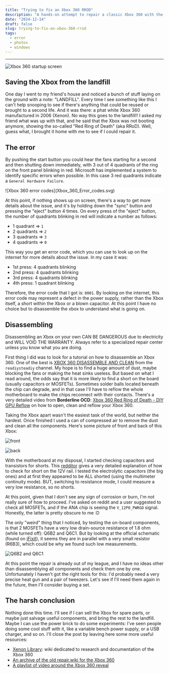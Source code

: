 ```yaml
---
title: "Trying to fix an Xbox 360 RROD"
description: "A hands-on attempt to repair a classic Xbox 360 with the infamous Red Ring of Death."
date: "2024-12-14"
draft: false
slug: trying-to-fix-an-xbox-360-rrod
tags:
  - error
  - photos
  - windows
---
```



---

![Xbox 360 startup screen](./xbox-360-screen.jpg)

## Saving the Xbox from the landfill

One day I went to my friend's house and noticed a bunch of stuff laying on the ground with a note: "LANDFILL". Every time I see something like this I can't help snooping to see if there's anything that could be reused or brought to a second life. And it was there: a phat white Xbox 360 manufactured in 2006 (Xenon). No way this goes to the landfill!! I asked my friend what was up with that, and he said that the Xbox was not booting anymore, showing the so-called "Red Ring of Death" (aka RRoD). Well, guess what, I brought it home with me to see if I could repair it.

## The error
By pushing the start button you could hear the fans starting for a second and then shutting down immediately, with 3 out of 4 quadrants of the ring on the front panel blinking in red. Microsoft has implemented a system to identify specific errors when possible. In this case 3 red quadrants indicate a `General Hardware Failure`.

<div style="background: white">
    ![Xbox 360 error codes](Xbox_360_Error_codes.svg)
</div>

At this point, if nothing shows up on screen, there's a way to get more details about the issue, and it's by holding down the "sync" button and pressing the "eject" button 4 times. On every press of the "eject" button, the number of quadrants blinking in red will indicate a number as follows:
- 1 quadrant  => `1`
- 2 quadrants => `2`
- 3 quadrants => `3`
- 4 quadrants => `0`

This way you get an error code, which you can use to look up on the internet for more details about the issue. In my case it was:
- 1st press: 4 quadrants blinking
- 2nd press: 4 quadrants blinking
- 3rd press: 4 quadrants blinking
- 4th press: 1 quadrant blinking

Therefore, the error code that I got is: `0001`. By looking on the internet, this error code may represent a defect in the power supply, rather than the Xbox itself, a short within the Xbox or a blown capacitor. At this point I have no choice but to disassemble the xbox to understand what is going on.

## Disassembling

<Callout type="warning">
  Disassembling an Xbox on your own CAN BE DANGEROUS due to electricity and WILL VOID THE WARRANTY. Always refer to a specialized repair center unless you know what you are doing.
</Callout>

First thing I did was to look for a tutorial on how to disassemble an Xbox 360. One of the best is [XBOX 360 DISASSEMBLE AND CLEAN](https://www.youtube.com/watch?v=rc1jqRffaro) from the `readiysteadiy` channel. My hope is to find a huge amount of dust, maybe blocking the fans or making the heat sinks useless. But based on what I read around, the odds say that it is more likely to find a short on the board (usually capacitors or MOSFETs). Sometimes solder balls located beneath the chip can degrade, and in that case I'll have to reflow the whole motherboard to make the chips reconnect with their contacts. There's a very detailed video from **Borderline OCD**: [Xbox 360 Red Ring of Death - DIY GPU Reflow](https://www.youtube.com/watch?v=bqSKDluZMmY) on how to open, clean and reflow your Xbox 360.

Taking the Xbox apart wasn't the easiest task of the world, but neither the hardest. Once finished I used a can of compressed air to remove the dust and clean all the components. Here's some picture of front and back of this Xbox:

![front](./xbox-front.jpg)

![back](./xbox-back.jpg)

With the motherboard at my disposal, I started checking capacitors and transistors for shorts. This [redditor](https://www.reddit.com/r/xbox360/comments/1grmfs6/comment/ly8l0jy/) gives a very detailed explanation of how to check for short on the 12V rail. I tested the electrolytic capacitors (the big ones) and at first they appeared to be ALL shorted (using the multimeter continuity mode). BUT, switching to resistance mode, I could measure a very low resistance, so no shorts.

At this point, given that I don't see any sign of corrosion or burn, I'm not really sure of how to proceed. I've asked on reddit and a user suggested to check all MOSFETs, and if the ANA chip is seeing the `V_12P0_PWRGD` signal. Honestly, the latter is pretty obscure to me :D

The only "weird" thing that I noticed, by testing the on-board components, is that 2 MOSFETs have a very low drain-source resistance of 1.8 ohm (while turned off): Q6B2 and Q6C1. But by looking at the official schematic (found on [iFixit](https://www.ifixit.com/Document/PAsttARwWfe6WKAV/Xbox-360-Xenon-Schematic.pdf)), it seems they are in parallel with a very small resistor (R6B3), which could be why we found such low measurements.

![Q6B2 and Q6C1](./Q6B2-Q6C1.jpg)

At this point the repair is already out of my league, and I have no ideas other than disassemblying all components and check them one by one. Unfortunately I haven't got the right tools for this: I'd probably need a very precise heat gun and a pair of tweezers. Let's see if I'll need them again in the future, then I'll consider buying a set.

## The harsh conclusion

Nothing done this time. I'll see if I can sell the Xbox for spare parts, or maybe just salvage useful components, and bring the rest to the landfill. Maybe I can use the power brick to do some experiments: I've seen people doing some cool stuff with it, like a variable bench power supply, or a USB charger, and so on. I'll close the post by leaving here some more useful resources:
- [Xenon Library](https://xenonlibrary.com/wiki/Main_Page): wiki dedicated to research and documentation of the Xbox 360
- [An archive of the old repair.wiki for the Xbox 360](https://web.archive.org/web/20231004011614/https://repair.wiki/w/Xbox_360web)
- [A playlist of video around the Xbox 360 reveal](https://www.youtube.com/watch?v=ahhXw4BE2rI&list=PLKIc1-IUWhPJVuPL2jb9b1QStgmVqabYf)